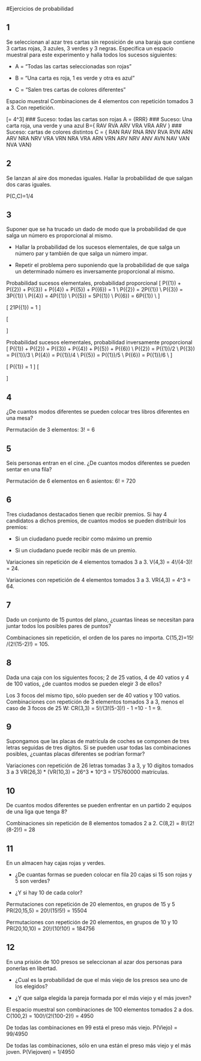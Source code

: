 #Ejercicios de probabilidad

## 1
Se seleccionan al azar tres cartas sin reposición de una baraja que contiene 3 cartas rojas, 3 azules, 3 verdes y 3 negras. Especifica un espacio muestral para este experimento y halla todos los sucesos siguientes:



- A = "Todas las cartas seleccionadas son rojas"

- B = "Una carta es roja, 1 es verde y otra es azul"

- C = "Salen tres cartas de colores diferentes"



Espacio muestral
Combinaciones de 4 elementos con repetición tomados 3 a 3. Con repetición.

\[\Omega = 4^3\] ### Suceso: todas las cartas son rojas A = {RRR} ### Suceso: Una carta roja, una verde y una azul B={ RAV RVA ARV VRA VRA ARV } ### Suceso: cartas de colores distintos C = { RAN RAV RNA RNV RVA RVN ARN ARV NRA NRV VRA VRN NRA VRA ARN VRN ARV NRV ANV AVN NAV VAN NVA VAN}

## 2
Se lanzan al aire dos monedas iguales. Hallar la probabilidad de que salgan dos caras iguales.

P(C,C)=1/4



## 3
Suponer que se ha trucado un dado de modo que la probabilidad de que salga un número es proporcional al mismo.



- Hallar la probabilidad de los sucesos elementales, de que salga un número par y también de que salga un número impar.

- Repetir el problema pero suponiendo que la probabilidad de que salga un determinado número es inversamente proporcional al mismo.

Probabilidad sucesos elementales, probabilidad proporcional
\[ P({1}) + P({2}) + P({3}) + P({4}) + P({5}) + P({6}) = 1 \\ P({2}) = 2P({1}) \\ P({3}) = 3P({1}) \\ P({4}) = 4P({1}) \\ P({5}) = 5P({1}) \\ P({6}) = 6P({1}) \\ \]

\[ 21P({1}) = 1 \]

\[ \begin{matrix} P({1}) = 1/21 \\ P({2}) = 2/21 \\ P({3}) = 3/21 \\ P({4}) = 4/21 \\ P({5}) = 5/21 \\ P({6}) = 6/21 \\ P({2,4,6}) = 12/21 \\ P({1,3,5}) = 9/21 \\ \end{matrix} \]

Probabilidad sucesos elementales, probabilidad inversamente proporcional
\[ P({1}) + P({2}) + P({3}) + P({4}) + P({5}) + P({6}) \\ P({2}) = P({1})/2 \\ P({3}) = P({1})/3 \\ P({4}) = P({1})/4 \\ P({5}) = P({1})/5 \\ P({6}) = P({1})/6 \\ \]

\[ \frac{49}{20}P({1}) = 1 \] \[ \begin{matrix} P({1}) = 20/49 \\ P({2}) = 10/49 \\ P({3}) = 20/147 \\ P({4}) = 5/49 \\ P({5}) = 4/49 \\ P({6}) = 10/147 \\ P({2,4,6}) = 55/145 \\ P({1,3,5}) = 92/147 \\ \end{matrix} \]

## 4
¿De cuantos modos diferentes se pueden colocar tres libros diferentes en una mesa?

Permutación de 3 elementos: 3! = 6

## 5
Seis personas entran en el cine. ¿De cuantos modos diferentes se pueden sentar en una fila?

Permutación de 6 elementos en 6 asientos: 6! = 720

## 6
Tres ciudadanos destacados tienen que recibir premios. Si hay 4 candidatos a dichos premios, de cuantos modos se pueden distribuir los premios:



- Si un ciudadano puede recibir como máximo un premio

- Si un ciudadano puede recibir más de un premio.

Variaciones sin repetición de 4 elementos tomados 3 a 3. V(4,3) = 4!/(4-3)! = 24.



Variaciones con repetición de 4 elementos tomados 3 a 3. VR(4,3) = 4^3 = 64.

## 7
Dado un conjunto de 15 puntos del plano, ¿cuantas líneas se necesitan para juntar todos los posibles pares de puntos?

Combinaciones sin repetición, el orden de los pares no importa. C(15,2)=15! /(2!(15-2)!) = 105.

## 8
Dada una caja con los siguientes focos; 2 de 25 vatios, 4 de 40 vatios y 4 de 100 vatios, ¿de cuantos modos se pueden elegir 3 de ellos?

Los 3 focos del mismo tipo, sólo pueden ser de 40 vatios y 100 vatios. Combinaciones con repetición de 3 elementos tomados 3 a 3, menos el caso de 3 focos de 25 W: CR(3,3) = 5!/(3!(5-3)!) - 1 =10 - 1 = 9.

## 9
Supongamos que las placas de matrícula de coches se componen de tres letras seguidas de tres dígitos. Si se pueden usar todas las combinaciones posibles, ¿cuantas placas diferentes se podrían formar?

Variaciones con repetición de 26 letras tomadas 3 a 3, y 10 dígitos tomados 3 a 3 VR(26,3) * (VR(10,3) = 26^3 * 10^3 = 175760000 matrículas.

## 10
De cuantos modos diferentes se pueden enfrentar en un partido 2 equipos de una liga que tenga 8?

Combinaciones sin repetición de 8 elementos tomados 2 a 2. C(8,2) = 8!/(2!(8-2)!) = 28

## 11
En un almacen hay cajas rojas y verdes.



- ¿De cuantas formas se pueden colocar en fila 20 cajas si 15 son rojas y 5 son verdes?

- ¿Y si hay 10 de cada color?



Permutaciones con repetición de 20 elementos, en grupos de 15 y 5 PR(20,15,5) = 20!/(15!5!) = 15504

Permutaciones con repetición de 20 elementos, en grupos de 10 y 10 PR(20,10,10) = 20!/(10!10!) = 184756

## 12
En una prisión de 100 presos se seleccionan al azar dos personas para ponerlas en libertad.



- ¿Cual es la probabilidad de que el más viejo de los presos sea uno de los elegidos?

- ¿Y que salga elegida la pareja formada por el más viejo y el más joven?

El espacio muestral son combinaciones de 100 elementos tomados 2 a dos. C(100,2) = 100!/(2!(100-2)!) = 4950

De todas las combinaciones en 99 está el preso más viejo. P(Viejo) = 99/4950

De todas las combinaciones, sólo en una están el preso más viejo y el más joven. P(Viejoven) = 1/4950